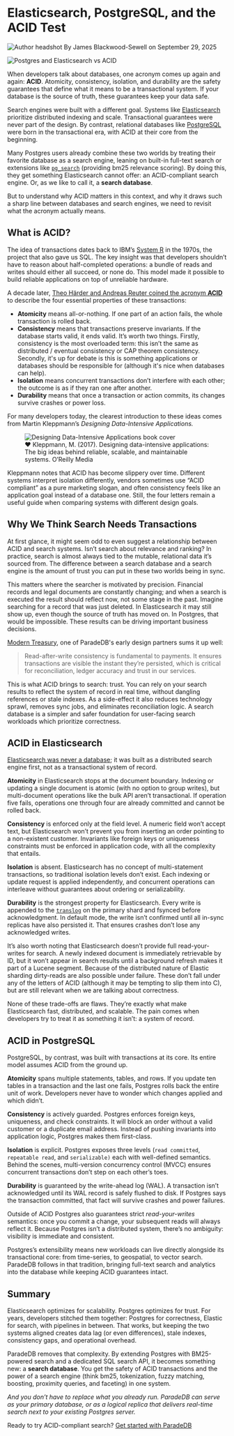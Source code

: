 
# Elasticsearch, PostgreSQL, and the ACID Test

<div className="not-prose flex items-center gap-3 mt-1">
  <Image
    src={Headshot}
    alt="Author headshot"
    className="h-7 w-7 rounded-full flex-shrink-0"
  />
  <span className="text-base leading-6">
    By James Blackwood-Sewell on September 29, 2025
  </span>
</div>

<Image
  src={Hero}
  alt="Postgres and Elasticsearch vs ACID"
  className="rounded-xl mt-3"
/>

When developers talk about databases, one acronym comes up again and again: **ACID**. Atomicity, consistency, isolation, and durability are the safety guarantees that define what it means to be a transactional system. If your database is the source of truth, these guarantees keep your data safe.

Search engines were built with a different goal. Systems like [Elasticsearch](https://www.elastic.co/elasticsearch) prioritize distributed indexing and scale. Transactional guarantees were never part of the design. By contrast, relational databases like [PostgreSQL](https://www.postgresql.org/) were born in the transactional era, with ACID at their core from the beginning.

Many Postgres users already combine these two worlds by treating their favorite database as a search engine, leaning on built-in full-text search or extensions like [`pg_search`](https://github.com/paradedb/paradedb) (providing bm25 relevance scoring). By doing this, they get something Elasticsearch cannot offer: an ACID-compliant search engine. Or, as we like to call it, a **search database**.

But to understand why ACID matters in this context, and why it draws such a sharp line between databases and search engines, we need to revisit what the acronym actually means.

## What is ACID?

The idea of transactions dates back to IBM’s [System R](https://dl.acm.org/doi/10.1145/358769.358784) in the 1970s, the project that also gave us SQL. The key insight was that developers shouldn’t have to reason about half-completed operations: a bundle of reads and writes should either all succeed, or none do. This model made it possible to build reliable applications on top of unreliable hardware.

A decade later, [Theo Härder and Andreas Reuter coined the acronym **ACID**](https://cs-people.bu.edu/mathan/reading-groups/papers-classics/recovery.pdf) to describe the four essential properties of these transactions:

- **Atomicity** means all-or-nothing. If one part of an action fails, the whole transaction is rolled back.
- **Consistency** means that transactions preserve invariants. If the database starts valid, it ends valid. It’s worth two things. Firstly, consistency is the most overloaded term: this isn’t the same as distributed / eventual consistency or CAP theorem consistency. Secondly, it's up for debate is this is something applications or databases should be responsible for (although it's nice when databases can help).
- **Isolation** means concurrent transactions don’t interfere with each other; the outcome is as if they ran one after another.
- **Durability** means that once a transaction or action commits, its changes survive crashes or power loss.

For many developers today, the clearest introduction to these ideas comes from Martin Kleppmann’s _Designing Data-Intensive Applications._

<figure className="flex flex-col items-center">
  <Image
    src={DDIA}
    alt="Designing Data-Intensive Applications book cover"
    className="rounded-xl"
  />
  <figcaption className="mt-2 text-sm text-gray-500">
    ❤️ Kleppmann, M. (2017). Designing data-intensive applications: The big
    ideas behind reliable, scalable, and maintainable systems. O’Reilly Media
  </figcaption>
</figure>

Kleppmann notes that ACID has become slippery over time. Different systems interpret isolation differently, vendors sometimes use “ACID compliant” as a pure marketing slogan, and often consistency feels like an application goal instead of a database one. Still, the four letters remain a useful guide when comparing systems with different design goals.

## Why We Think Search Needs Transactions

At first glance, it might seem odd to even suggest a relationship between ACID and search systems. Isn’t search about relevance and ranking? In practice, search is almost always tied to the mutable, relational data it’s sourced from. The difference between a search database and a search engine is the amount of trust you can put in these two worlds being in sync.

This matters where the searcher is motivated by precision. Financial records and legal documents are constantly changing; and when a search is executed the result should reflect now, not some stage in the past. Imagine searching for a record that was just deleted. In Elasticsearch it may still show up, even though the source of truth has moved on. In Postgres, that would be impossible. These results can be driving important business decisions.

[Modern Treasury](https://www.moderntreasury.com/), one of ParadeDB's early design partners sums it up well:

> Read-after-write consistency is fundamental to payments. It ensures transactions are visible the instant they’re persisted, which is critical for reconciliation, ledger accuracy and trust in our services.


This is what ACID brings to search: trust. You can rely on your search results to reflect the system of record in real time, without dangling references or stale indexes. As a side-effect it also reduces technology sprawl, removes sync jobs, and eliminates reconciliation logic. A search database is a simpler and safer foundation for user-facing search workloads which prioritize correctness.

## ACID in Elasticsearch

[Elasticsearch was never a database](https://www.paradedb.com/blog/elasticsearch-was-never-a-database); it was built as a distributed search engine first, not as a transactional system of record.

**Atomicity** in Elasticsearch stops at the document boundary. Indexing or updating a single document is atomic (with no option to group writes), but multi-document operations like the bulk API aren’t transactional. If operation five fails, operations one through four are already committed and cannot be rolled back.

**Consistency** is enforced only at the field level. A numeric field won’t accept text, but Elasticsearch won’t prevent you from inserting an order pointing to a non-existent customer. Invariants like foreign keys or uniqueness constraints must be enforced in application code, with all the complexity that entails.

**Isolation** is absent. Elasticsearch has no concept of multi-statement transactions, so traditional isolation levels don’t exist. Each indexing or update request is applied independently, and concurrent operations can interleave without guarantees about ordering or serializability.

**Durability** is the strongest property for Elasticsearch. Every write is appended to the [`translog`](https://www.elastic.co/docs/reference/elasticsearch/index-settings/translog) on the primary shard and fsynced before acknowledgment. In default mode, the write isn’t confirmed until all in-sync replicas have also persisted it. That ensures crashes don’t lose any acknowledged writes.

It’s also worth noting that Elasticsearch doesn’t provide full read-your-writes for search. A newly indexed document is immediately retrievable by ID, but it won’t appear in search results until a background refresh makes it part of a Lucene segment. Because of the distributed nature of Elastic sharding dirty-reads are also possible under failure. These don’t fall under any of the letters of ACID (although it may be tempting to slip them into C), but are still relevant when we are talking about correctness.

None of these trade-offs are flaws. They’re exactly what make Elasticsearch fast, distributed, and scalable. The pain comes when developers try to treat it as something it isn’t: a system of record.

## ACID in PostgreSQL

PostgreSQL, by contrast, was built with transactions at its core. Its entire model assumes ACID from the ground up.

**Atomicity** spans multiple statements, tables, and rows. If you update ten tables in a transaction and the last one fails, Postgres rolls back the entire unit of work. Developers never have to wonder which changes applied and which didn’t.

**Consistency** is actively guarded. Postgres enforces foreign keys, uniqueness, and check constraints. It will block an order without a valid customer or a duplicate email address. Instead of pushing invariants into application logic, Postgres makes them first-class.

**Isolation** is explicit. Postgres exposes three levels (`read committed`, `repeatable read`, and `serializable)` each with well-defined semantics. Behind the scenes, multi-version concurrency control (MVCC) ensures concurrent transactions don’t step on each other’s toes.

**Durability** is guaranteed by the write-ahead log (WAL). A transaction isn’t acknowledged until its WAL record is safely flushed to disk. If Postgres says the transaction committed, that fact will survive crashes and power failures.

Outside of ACID Postgres also guarantees strict _read-your-writes_ semantics: once you commit a change, your subsequent reads will always reflect it. Because Postgres isn’t a distributed system, there’s no ambiguity: visibility is immediate and consistent.

Postgres’s extensibility means new workloads can live directly alongside its transactional core: from time-series, to geospatial, to vector search. ParadeDB follows in that tradition, bringing full-text search and analytics into the database while keeping ACID guarantees intact.

## Summary

Elasticsearch optimizes for scalability. Postgres optimizes for trust. For years, developers stitched them together: Postgres for correctness, Elastic for search, with pipelines in between. That works, but keeping the two systems aligned creates data lag (or even differences), stale indexes, consistency gaps, and operational overhead.

ParadeDB removes that complexity. By extending Postgres with BM25-powered search and a dedicated SQL search API, it becomes something new: a **search database**. You get the safety of ACID transactions and the power of a search engine (think bm25, tokenization, fuzzy matching, boosting, proximity queries, and faceting) in one system.

_And you don’t have to replace what you already run. ParadeDB can serve as your primary database, or as a logical replica that delivers real-time search next to your existing Postgres server._

Ready to try ACID-compliant search? [Get started with ParadeDB](https://paradedb.com/)
